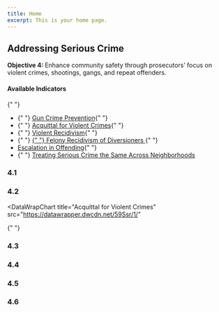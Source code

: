 ```yaml
---
title: Home
excerpt: This is your home page.
---
```



<Section py="2|4|8|10">
  <Container>
    <Grid col="1|2" gap="4|8|12" alignItems="center">
      <Flexbox
        flexDirection="column"
        alignItems="center|flex-start"
        textAlign="center|left"
      >
        <H2 m="0" fontWeight="extrabold" lineHeight="tight">
          Addressing Serious Crime
        </H2>
        <P fontSize="xl|2xl" mt="2">
          <strong>Objective 4: </strong>Enhance community safety through
          prosecutors’ focus on violent crimes, shootings, gangs, and repeat
          offenders.
        </P>
      </Flexbox>
      <P>
        <H4 m="0">Available Indicators </H4>{" "}
        <ul>
          <li>
            {" "}
            <a href="#violent-crime-prevention"> Gun Crime Prevention</a>{" "}
          </li>
          <li>
            {" "}
            <a href="#aq-violent-crimes"> Acquittal for Violent Crimes</a>{" "}
          </li>
          <li>
            {" "}
            <a href="#violent-recidivism"> Violent Recidivism</a>{" "}
          </li>
          <li>
            {" "}
            <a href="#felony-recidivism-of-diversioners">
              {" "}
              Felony Recidivism of Diversioners
            </a>{" "}
          </li>
          <li>
            <a href="#escalation-in-offending"> Escalation in Offending</a>{" "}
          </li>
          <li>
            {" "}
            <a href="#treating-serious-crime">
              Treating Serious Crime the Same Across Neighborhoods
            </a>
          </li>
        </ul>
      </P>
    </Grid>
  </Container>
</Section>

<Container>


<Section maxWidth="750px">


### 4.1

<DataWrapChart
  title="Violent Crime Prevention"
  src="https://datawrapper.dwcdn.net/YoDMw/4/"
/>

<a name="violent-crime-prevention"> </a>

<DataWrapChart src="https://datawrapper.dwcdn.net/4TWsO/" />

### 4.2

<DataWrapChart
  title="Acquittal for Violent Crimes"
  src="https://datawrapper.dwcdn.net/59Ssr/1/"
>
  {" "}
</DataWrapChart>

<a name="aq-violent-crimes"> </a>

<DataWrapChart src="https://datawrapper.dwcdn.net/B6uEc/" />

### 4.3

<DataWrapChart
  title="Violent Recidivism"
  src="https://datawrapper.dwcdn.net/x9LmH/7/"
/>

<a name="violent-recidivism"></a>

<DataWrapChart src="https://datawrapper.dwcdn.net/iZEYi/" />

### 4.4

<DataWrapChart
  title="Felony Recidivism of Diversioners"
  src="https://datawrapper.dwcdn.net/mAinb/1/"
/>

<a name="felony-recidivism-of-diversioners"></a>

<DataWrapChart src="https://datawrapper.dwcdn.net/WqnH9/" />

### 4.5

<DataWrapChart
  title="Escalation in Offending"
  src="https://datawrapper.dwcdn.net/URW8k/5/"
/>

<a name="escalation-in-offending"> </a>

<DataWrapChart src="https://datawrapper.dwcdn.net/13O2J/" />

### 4.6

<DataWrapChart
  title="Treating Serious Crime the Same Across Neighborhoods"
  src="https://datawrapper.dwcdn.net/QJNXM/8/"
/>

<a name="treating-serious-crime"> </a>

<DataWrapChart src="https://datawrapper.dwcdn.net/PRiN4/" />

</Section>


</Container>

